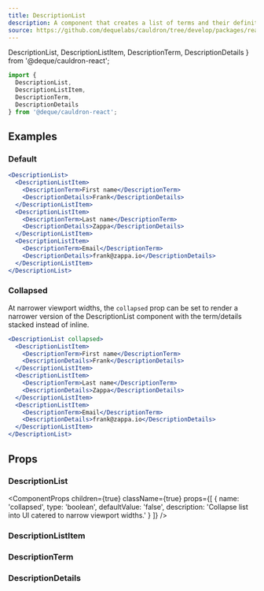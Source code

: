 ```yaml
---
title: DescriptionList
description: A component that creates a list of terms and their definitions.
source: https://github.com/dequelabs/cauldron/tree/develop/packages/react/src/components/DescriptionList/index.tsx
---
```


  DescriptionList,
  DescriptionListItem,
  DescriptionTerm,
  DescriptionDetails
} from '@deque/cauldron-react';

```js
import {
  DescriptionList,
  DescriptionListItem,
  DescriptionTerm,
  DescriptionDetails
} from '@deque/cauldron-react';
```

## Examples

### Default

```jsx example
<DescriptionList>
  <DescriptionListItem>
    <DescriptionTerm>First name</DescriptionTerm>
    <DescriptionDetails>Frank</DescriptionDetails>
  </DescriptionListItem>
  <DescriptionListItem>
    <DescriptionTerm>Last name</DescriptionTerm>
    <DescriptionDetails>Zappa</DescriptionDetails>
  </DescriptionListItem>
  <DescriptionListItem>
    <DescriptionTerm>Email</DescriptionTerm>
    <DescriptionDetails>frank@zappa.io</DescriptionDetails>
  </DescriptionListItem>
</DescriptionList>
```

### Collapsed

At narrower viewport widths, the `collapsed` prop can be set to render a narrower version of the DescriptionList component with the term/details stacked instead of inline.

```jsx example
<DescriptionList collapsed>
  <DescriptionListItem>
    <DescriptionTerm>First name</DescriptionTerm>
    <DescriptionDetails>Frank</DescriptionDetails>
  </DescriptionListItem>
  <DescriptionListItem>
    <DescriptionTerm>Last name</DescriptionTerm>
    <DescriptionDetails>Zappa</DescriptionDetails>
  </DescriptionListItem>
  <DescriptionListItem>
    <DescriptionTerm>Email</DescriptionTerm>
    <DescriptionDetails>frank@zappa.io</DescriptionDetails>
  </DescriptionListItem>
</DescriptionList>
```

## Props

### DescriptionList

<ComponentProps
  children={true}
  className={true}
  props={[
    {
      name: 'collapsed',
      type: 'boolean',
      defaultValue: 'false',
      description: 'Collapse list into UI catered to narrow viewport widths.'
    }
  ]}
/>

### DescriptionListItem

<ComponentProps children={true} className={true} />

### DescriptionTerm

<ComponentProps children={true} className={true} />

### DescriptionDetails

<ComponentProps children={true} className={true} />
